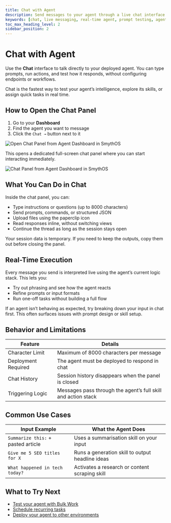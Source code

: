 ```yaml
---
title: Chat with Agent
description: Send messages to your agent through a live chat interface. Perfect for quick tasks, prompt testing, or direct interaction.
keywords: [chat, live messaging, real-time agent, prompt testing, agent interaction]
toc_max_heading_level: 2
sidebar_position: 2
---
```


# Chat with Agent

Use the **Chat** interface to talk directly to your deployed agent. You can type prompts, run actions, and test how it responds, without configuring endpoints or workflows.

<InfoCallout title="When to use chat">
Chat is the fastest way to test your agent’s intelligence, explore its skills, or assign quick tasks in real time.
</InfoCallout>

<Spacer size="md" />

## How to Open the Chat Panel

1. Go to your **Dashboard**
2. Find the agent you want to message
3. Click the `Chat →` button next to it

<Image 
  src="/docs/img/agent_collaboration/chat-with-agent.jpg" 
  alt="Open Chat Panel from Agent Dashboard in SmythOS" 
  caption="Click the Chat button to launch the full-screen chat panel for any agent." 
/>

This opens a dedicated full-screen chat panel where you can start interacting immediately.

<Image 
  src="/docs/img/agent_collaboration/chat-with-agent-card.jpg" 
  alt="Chat Panel from Agent Dashboard in SmythOS" 
  caption="Chat panel showing an agent card view from the Agent Dashboard in SmythOS."
/>
<Spacer size="md" />

## What You Can Do in Chat

Inside the chat panel, you can:

- Type instructions or questions (up to 8000 characters)
- Send prompts, commands, or structured JSON
- Upload files using the paperclip icon
- Read responses inline, without switching views
- Continue the thread as long as the session stays open
<WarningCallout title="Chat history isn't saved after closing">
Your session data is temporary. If you need to keep the outputs, copy them out before closing the panel.
</WarningCallout>

<Spacer size="md" />

## Real-Time Execution

Every message you send is interpreted live using the agent’s current logic stack. This lets you:

- Try out phrasing and see how the agent reacts
- Refine prompts or input formats
- Run one-off tasks without building a full flow
<TipCallout title="Helpful for debugging">
If an agent isn’t behaving as expected, try breaking down your input in chat first. This often surfaces issues with prompt design or skill setup.
</TipCallout>
<Spacer size="md" />

## Behavior and Limitations

| Feature                | Details                                                           |
|------------------------|-------------------------------------------------------------------|
| Character Limit        | Maximum of 8000 characters per message                            |
| Deployment Required    | The agent must be deployed to respond in chat                    |
| Chat History           | Session history disappears when the panel is closed              |
| Triggering Logic       | Messages pass through the agent’s full skill and action stack     |

<Spacer size="md" />

## Common Use Cases

| Input Example                      | What the Agent Does                               |
|-----------------------------------|----------------------------------------------------|
| `Summarize this:` + pasted article | Uses a summarisation skill on your input          |
| `Give me 5 SEO titles for X`       | Runs a generation skill to output headline ideas  |
| `What happened in tech today?`     | Activates a research or content scraping skill     |

<Spacer size="md" />

## What to Try Next

- [Test your agent with Bulk Work](/docs/agent-deployments/agent-bulk-work)
- [Schedule recurring tasks](/docs/agent-deployments/agent-work-schedules)
- [Deploy your agent to other environments](/docs/agent-deployments/overview)
